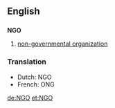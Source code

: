 ==English==
==={{initialism}}===
'''NGO'''

# [[Non-Governmental Organization|non-governmental organization]]

===Translation===
*Dutch: NGO
*French: ONG

[[de:NGO]]
[[et:NGO]]